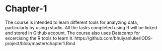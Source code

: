 # Chapter-1

The course is intended to learn different tools for analyzing data, particularly by using rstudio. All the tasks completed using R will be linked and stored in Github account. The course also uses Datacamp for excercising the R tools to learn it.
https://github.com/bhuiyanluke/IODS-project/blob/master/chapter1.Rmd